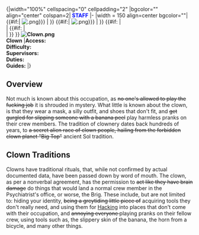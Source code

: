 {{wip}}
</noinclude>{|width="100%" cellspacing="0" cellpadding="2"
|bgcolor="{{{headerbgcolor|#FF00FF}}}" align="center" colspan=2|<font color="{{{headerfontcolor|#FFFFFF}}}">'''{{{stafftype|ENTERTAINMENT}}} STAFF'''</font>
|-
|width = 150 align=center bgcolor="{{{imagebgcolor|#cccccc}}}"|{{#if:{{{img_generic|}}}| [[File:{{{img_generic|{{{jobtitle}}}.png}}}]] | }} {{#if:{{{img|}}}| [[File:{{{img|{{{jobtitle}}}.png}}}]] | }} {{#if:{{{img|}}} | <br> | {{#if:{{{img_generic|}}} | <br> | }} }} '''[[File:Clown.png|link=Clown]]<br> Clown'''
|'''Access:''' {{{access|<s>You can go anywhere with a blue toolbox!</s> None}}}<br>'''Difficulty:''' {{{difficulty|<font color="#FF00FF">HONK!</font>}}}<br>'''Supervisors:''' {{{superior|<s>The Honkmother</s>  N/A}}}<br>'''Duties:''' {{{duties|Be "Funny"}}}<br>'''Guides:''' {{{guides|No external guides.}}}
|}
== Overview ==
Not much is known about this occupation, as <s>no one's allowed to play the fucking job</s> it is shrouded in mystery. What little is known about the clown, is that they wear a mask, a silly outfit, and shoes that don't fit, and <s>get gurgled for slipping someone with a banana peel</s> play harmless pranks on their crew members. The tradition of clownery dates back hundreds of years, to <s>a secret alien race of clown people, hailing from the forbidden clown planet "Big Top"</s> ancient Sol tradition.

==Clown Traditions==
Clowns have traditional rituals, that, while not confirmed by actual documented data, have been passed down by word of mouth. The clown, as per a nonverbal agreement, has the permission to <s>act like they have brain damage</s> do things that would land a normal crew member in the Psychiatrist's office, or worse, the Brig. These include, but are not limited to: hiding your identity, <s>being a greytiding little piece of</s> acquiring tools they don't really need, and using them for [[Hacking]] into places that don't come with their occupation, and <s> annoying everyone </s> playing pranks on their fellow crew, using tools such as, the slippery skin of the banana, the horn from a bicycle, and many other things.

{{Jobs}}